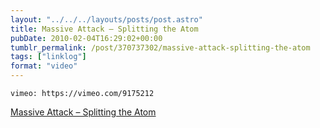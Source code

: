 ```yaml
---
layout: "../../../layouts/posts/post.astro"
title: Massive Attack – Splitting the Atom
pubDate: 2010-02-04T16:29:02+00:00
tumblr_permalink: /post/370737302/massive-attack-splitting-the-atom
tags: ["linklog"]
format: "video"
---
```


`vimeo: https://vimeo.com/9175212`

[Massive Attack &#8211; Splitting the Atom][1]

[1]: https://vimeo.com/9175212
